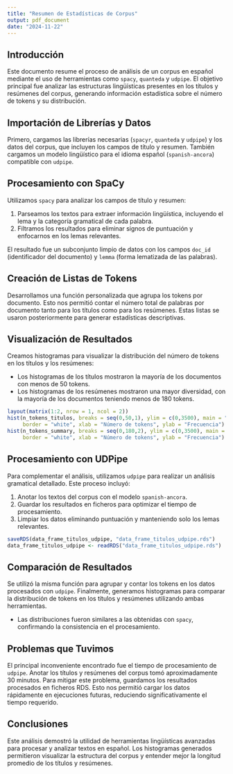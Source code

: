 ```yaml
---
title: "Resumen de Estadísticas de Corpus"
output: pdf_document
date: "2024-11-22"
---
```


## Introducción
Este documento resume el proceso de análisis de un corpus en español mediante el uso de herramientas como `spacy`, `quanteda` y `udpipe`. El objetivo principal fue analizar las estructuras lingüísticas presentes en los títulos y resúmenes del corpus, generando información estadística sobre el número de tokens y su distribución.

## Importación de Librerías y Datos
Primero, cargamos las librerías necesarias (`spacyr`, `quanteda` y `udpipe`) y los datos del corpus, que incluyen los campos de título y resumen. También cargamos un modelo lingüístico para el idioma español (`spanish-ancora`) compatible con `udpipe`.

## Procesamiento con SpaCy
Utilizamos `spacy` para analizar los campos de título y resumen:

1. Parseamos los textos para extraer información lingüística, incluyendo el lema y la categoría gramatical de cada palabra.
2. Filtramos los resultados para eliminar signos de puntuación y enfocarnos en los lemas relevantes.

El resultado fue un subconjunto limpio de datos con los campos `doc_id` (identificador del documento) y `lemma` (forma lematizada de las palabras).

## Creación de Listas de Tokens
Desarrollamos una función personalizada que agrupa los tokens por documento. Esto nos permitió contar el número total de palabras por documento tanto para los títulos como para los resúmenes. Estas listas se usaron posteriormente para generar estadísticas descriptivas.

## Visualización de Resultados
Creamos histogramas para visualizar la distribución del número de tokens en los títulos y los resúmenes:

- Los histogramas de los títulos mostraron la mayoría de los documentos con menos de 50 tokens.
- Los histogramas de los resúmenes mostraron una mayor diversidad, con la mayoría de los documentos teniendo menos de 180 tokens.

```r
layout(matrix(1:2, nrow = 1, ncol = 2))
hist(n_tokens_titulos, breaks = seq(0,50,1), ylim = c(0,3500), main = "Histograma títulos", col = "blue", 
     border = "white", xlab = "Número de tokens", ylab = "Frecuencia")
hist(n_tokens_summary, breaks = seq(0,180,2), ylim = c(0,3500), main = "Histograma resúmenes", col = "red",
     border = "white", xlab = "Número de tokens", ylab = "Frecuencia")
```

## Procesamiento con UDPipe
Para complementar el análisis, utilizamos `udpipe` para realizar un análisis gramatical detallado. Este proceso incluyó:

1. Anotar los textos del corpus con el modelo `spanish-ancora`.
2. Guardar los resultados en ficheros para optimizar el tiempo de procesamiento.
3. Limpiar los datos eliminando puntuación y manteniendo solo los lemas relevantes.

```r
saveRDS(data_frame_titulos_udpipe, "data_frame_titulos_udpipe.rds")
data_frame_titulos_udpipe <- readRDS("data_frame_titulos_udpipe.rds")
```

## Comparación de Resultados
Se utilizó la misma función para agrupar y contar los tokens en los datos procesados con `udpipe`. Finalmente, generamos histogramas para comparar la distribución de tokens en los títulos y resúmenes utilizando ambas herramientas.

- Las distribuciones fueron similares a las obtenidas con `spacy`, confirmando la consistencia en el procesamiento.

## Problemas que Tuvimos
El principal inconveniente encontrado fue el tiempo de procesamiento de `udpipe`. Anotar los títulos y resúmenes del corpus tomó aproximadamente 30 minutos. Para mitigar este problema, guardamos los resultados procesados en ficheros RDS. Esto nos permitió cargar los datos rápidamente en ejecuciones futuras, reduciendo significativamente el tiempo requerido.

## Conclusiones
Este análisis demostró la utilidad de herramientas lingüísticas avanzadas para procesar y analizar textos en español. Los histogramas generados permitieron visualizar la estructura del corpus y entender mejor la longitud promedio de los títulos y resúmenes.
